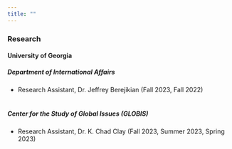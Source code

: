 ```yaml
---
title: ""
---
```


### Research

#### University of Georgia

##### *Department of International Affairs*

-   Research Assistant, Dr. Jeffrey Berejikian (Fall 2023, Fall 2022)
<br>
<br>

##### *Center for the Study of Global Issues (GLOBIS)*

-   Research Assistant, Dr. K. Chad Clay (Fall 2023, Summer 2023, Spring 2023)
